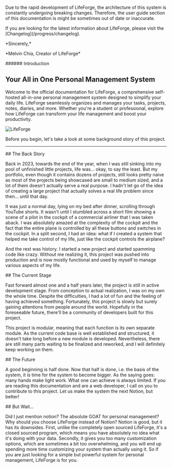 

<Warning className="mb-6">
  <p>
    Due to the rapid development of LifeForge, the architecture of this system
    is constantly undergoing breaking changes. Therefore, the user guide section
    of this documentation is might be sometimes out of date or inaccurate.
  </p>
  <p>
    If you are looking for the latest information about LifeForge, please visit
    the [Changelog](/progress/changelog).
  </p>
  <p className="mt-6">*Sincerely,*</p>
  <p>*Melvin Chia, Creator of LifeForge*</p>
</Warning>

<section id="introduction">
###### Introduction

# Your All in One Personal Management System

Welcome to the official documentation for LifeForge, a comprehensive self-hosted all-in-one personal management system designed to simplify your daily life. LifeForge seamlessly organizes and manages your tasks, projects, notes, diaries, and more. Whether you're a student or professional, explore how LifeForge can transform your life management and boost your productivity.

![LifeForge](/assets/mockup.png)

Before you begin, let's take a look at some background story of this project.

</section>

---

<section id="the-back-story">
## The Back Story

Back in 2023, towards the end of the year, when I was still sinking into my pool of unfinished little projects, life was... okay, to say the least. But my portfolio, even though it contains dozens of projects, still looks pretty naive as most of the projects being showcased are small to medium sized, and a lot of them doesn't actually serve a real purpose. I hadn't let go of the idea of creating a large project that actually solves a real life problem since then... until that day.

It was just a normal day, lying on my bed after dinner, scrolling through YouTube shorts. It wasn't until I stumbled across a short film showing a scene of a pilot in the cockpit of a commercial airliner that I was taken aback. I was absolutely amazed at the complexity of the cockpit and the fact that the entire plane is controlled by all these buttons and switches in the cockpit. In a split second, I had an idea: what if I created a system that helped me take control of my life, just like the cockpit controls the airplane?

And the rest was history. I started a new project and started spamming code like crazy. Without me realizing it, this project was pushed into production and is now mostly functional and used by myself to manage various aspects of my life.

<CustomLink to="/progress/changelog" text="View the Changelog" />
</section>
      
<section id="the-current-stage">
## The Current Stage

Fast forward almost one and a half years later, the project is still in active development stage. From conception to actual realization, I was on my own the whole time. Despite the difficulties, I had a lot of fun and the feeling of having achieved something. Fortunately, this project is slowly but surely gaining attentions from people around the world. Hopefully in the foreseeable future, there'll be a community of developers built for this project.

This project is modular, meaning that each function is its own separate module. As the current code base is well established and structured, it doesn't take long before a new module is developed. Nevertheless, there are still many parts waiting to be finalized and reworked, and I will definitely keep working on them.

<CustomLink to="/progress/roadmap" text="View the Roadmap" />
</section>

<section id="the-future">
## The Future

A good beginning is half done. Now that half is done, i.e. the basis of the system, it is time for the system to become bigger. As the saying goes: many hands make light work. What one can achieve is always limited. If you are reading this documentation and are a web developer, I call on you to contribute to this project. Let us make the system the next Notion, but better!

<CustomLink to="/contribution" text="Learn more about contributing" />
</section>

<section id="but-wait">
## But Wait...

Did I just mention notion? The absolute GOAT for personal management? Why should you choose LifeForge instead of Notion? Notion is good, but it has its downsides. First, unlike the completely open sourced LifeForge, it's a closed sourced program, which means you have absolutely no idea what it's doing with your data. Secondly, it gives you too many customization options, which are sometimes a bit too overwhelming, and you will end up spending more time customizing your system than actually using it. So if you are just looking for a simple but powerful system for personal management, LifeForge is for you.

</section>
